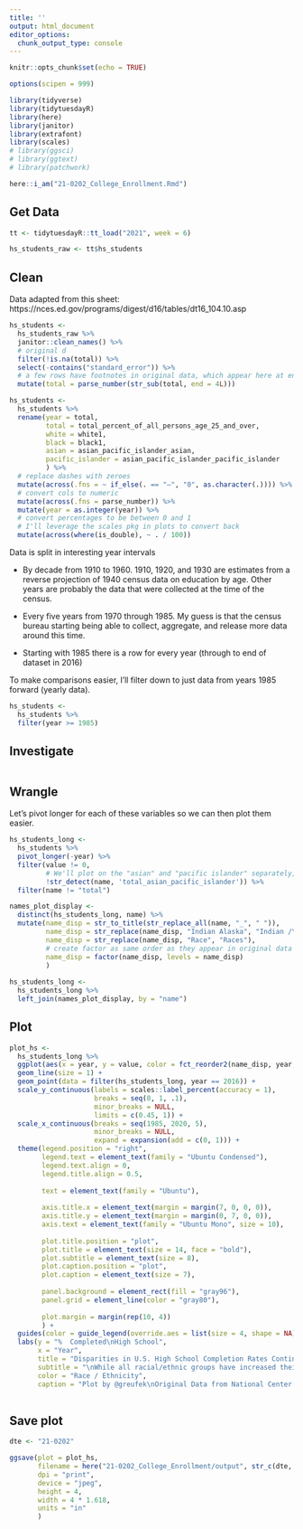 ```yaml
---
title: ''
output: html_document
editor_options: 
  chunk_output_type: console
---
```


```r
knitr::opts_chunk$set(echo = TRUE)

options(scipen = 999)

library(tidyverse)
library(tidytuesdayR)
library(here)
library(janitor)
library(extrafont)
library(scales)
# library(ggsci)
# library(ggtext)
# library(patchwork)

here::i_am("21-0202_College_Enrollment.Rmd")

```

## Get Data

```r
tt <- tidytuesdayR::tt_load("2021", week = 6)

hs_students_raw <- tt$hs_students

```

## Clean

Data adapted from this sheet:
https://nces.ed.gov/programs/digest/d16/tables/dt16_104.10.asp

```r
hs_students <- 
  hs_students_raw %>% 
  janitor::clean_names() %>%
  # original d
  filter(!is.na(total)) %>% 
  select(-contains("standard_error")) %>% 
  # a few rows have footnotes in original data, which appear here at end of number (e.g., 19103 is year 1910 with footnote 3)
  mutate(total = parse_number(str_sub(total, end = 4L)))
```


```r
hs_students <- 
  hs_students %>% 
  rename(year = total, 
         total = total_percent_of_all_persons_age_25_and_over, 
         white = white1, 
         black = black1, 
         asian = asian_pacific_islander_asian, 
         pacific_islander = asian_pacific_islander_pacific_islander
         ) %>% 
  # replace dashes with zeroes
  mutate(across(.fns = ~ if_else(. == "—", "0", as.character(.)))) %>% 
  # convert cols to numeric
  mutate(across(.fns = parse_number)) %>% 
  mutate(year = as.integer(year)) %>% 
  # convert percentages to be between 0 and 1
  # I'll leverage the scales pkg in plots to convert back
  mutate(across(where(is_double), ~ . / 100))

```

Data is split in interesting year intervals 

- By decade from 1910 to 1960. 1910, 1920, and 1930 are estimates from a reverse projection of 1940 census data on education by age. Other years are probably the data that were collected at the time of the census. 

- Every five years from 1970 through 1985. My guess is that the census bureau starting being able to collect, aggregate, and release more data around this time. 

- Starting with 1985 there is a row for every year (through to end of dataset in 2016)

To make comparisons easier, I'll filter down to just data from years 1985 forward (yearly data).


```r
hs_students <- 
  hs_students %>% 
  filter(year >= 1985)
```


## Investigate

```r

```

## Wrangle

Let's pivot longer for each of these variables so we can then plot them easier. 


```r
hs_students_long <- 
  hs_students %>% 
  pivot_longer(-year) %>% 
  filter(value != 0, 
         # We'll plot on the "asian" and "pacific islander" separately, so remove the combined total
         !str_detect(name, 'total_asian_pacific_islander')) %>% 
  filter(name != "total")

names_plot_display <- 
  distinct(hs_students_long, name) %>% 
  mutate(name_disp = str_to_title(str_replace_all(name, "_", " ")),
         name_disp = str_replace(name_disp, "Indian Alaska", "Indian /\nAlaska"),
         name_disp = str_replace(name_disp, "Race", "Races"),
         # create factor as same order as they appear in original data
         name_disp = factor(name_disp, levels = name_disp)
         )
  
hs_students_long <- 
  hs_students_long %>% 
  left_join(names_plot_display, by = "name")

```



## Plot

```r
plot_hs <-
  hs_students_long %>% 
  ggplot(aes(x = year, y = value, color = fct_reorder2(name_disp, year, value, .desc = TRUE))) +
  geom_line(size = 1) +
  geom_point(data = filter(hs_students_long, year == 2016)) + 
  scale_y_continuous(labels = scales::label_percent(accuracy = 1), 
                     breaks = seq(0, 1, .1),
                     minor_breaks = NULL, 
                     limits = c(0.45, 1)) +
  scale_x_continuous(breaks = seq(1985, 2020, 5), 
                     minor_breaks = NULL, 
                     expand = expansion(add = c(0, 1))) + 
  theme(legend.position = "right", 
        legend.text = element_text(family = "Ubuntu Condensed"),
        legend.text.align = 0,
        legend.title.align = 0.5,
        
        text = element_text(family = "Ubuntu"), 
        
        axis.title.x = element_text(margin = margin(7, 0, 0, 0)),
        axis.title.y = element_text(margin = margin(0, 7, 0, 0)),
        axis.text = element_text(family = "Ubuntu Mono", size = 10), 
        
        plot.title.position = "plot",
        plot.title = element_text(size = 14, face = "bold"),
        plot.subtitle = element_text(size = 8), 
        plot.caption.position = "plot",
        plot.caption = element_text(size = 7), 
        
        panel.background = element_rect(fill = "gray96"), 
        panel.grid = element_line(color = "gray80"),
        
        plot.margin = margin(rep(10, 4))
        ) + 
  guides(color = guide_legend(override.aes = list(size = 4, shape = NA))) + 
  labs(y = "%  Completed\nHigh School", 
       x = "Year", 
       title = "Disparities in U.S. High School Completion Rates Continue", 
       subtitle = "\nWhile all racial/ethnic groups have increased their high school completion rates since 1985 for persons age 25 and over,\n    many significant disparities continue to persist between groups.\n\nIn particular, those identified as Hispanic by the U.S. Census Bureau still have much lower high school completion rates\n    compared to other groups (as of 2016).\n\nData for years prior to 1993 are for persons with 4 or more years of high school.\nData for later years are for high school completers (i.e., diploma conferred or equivalent GED).\n",
       color = "Race / Ethnicity", 
       caption = "Plot by @greufek\nOriginal Data from National Center for Education Statistics (NCES) \nData provided via Data.World and Tidy Tuesday")
  

```

## Save plot 

```r
dte <- "21-0202"

ggsave(plot = plot_hs,
       filename = here("21-0202_College_Enrollment/output", str_c(dte, "_high_school_completion_rates.jpeg")), 
       dpi = "print",
       device = "jpeg", 
       height = 4, 
       width = 4 * 1.618, 
       units = "in"
       )


```


